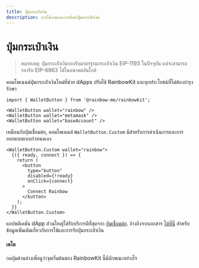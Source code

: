 ```yaml
---
title: ปุ่มกระเป๋าเงิน
description: การใช้งานและการตั้งค่าปุ่มกระเป๋าเงิน
---
```


# ปุ่มกระเป๋าเงิน

> หมายเหตุ: ปุ่มกระเป๋าเงินรองรับมาตรฐานกระเป๋าเงิน EIP-1193 ในปัจจุบัน แต่จะสามารถรองรับ EIP-6963 ได้ในอนาคตอันใกล้

คอมโพเนนต์ปุ่มกระเป๋าเงินใหม่ที่ช่วย dApps ปรับใช้ RainbowKit และทุกประโยชน์ที่ไม่ต้องบำรุงรักษา

```tsx
import { WalletButton } from '@rainbow-me/rainbowkit';

<WalletButton wallet="rainbow" />
<WalletButton wallet="metamask" />
<WalletButton wallet="baseAccount" />
```

เหมือนกับปุ่มเชื่อมต่อ, คอมโพเนนต์ `WalletButton.Custom` มีสำหรับการดำเนินการและการออกแบบแบบกำหนดเอง

```tsx
<WalletButton.Custom wallet="rainbow">
  {({ ready, connect }) => {
    return (
      <button
        type="button"
        disabled={!ready}
        onClick={connect}
      >
        Connect Rainbow
      </button>
    );
  }}
</WalletButton.Custom>
```

แอปพลิเคชัน dApp ส่วนใหญ่ได้รับบริการดีที่สุดจาก [ปุ่มเชื่อมต่อ](https://www.rainbowkit.com/docs/connect-button). อ้างอิงจากเอกสาร [ได้ที่นี่](https://www.rainbowkit.com/docs/wallet-button) สำหรับข้อมูลเพิ่มเติมเกี่ยวกับการใช้และการรับปุ่มกระเป๋าเงิน

#### เดโม

กดปุ่มด้านล่างเพื่อดูว่าจุดเริ่มต้นของ RainbowKit นี้มีลักษณะอย่างไร

<WalletButtonDemo />
